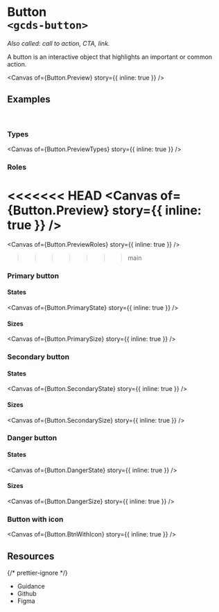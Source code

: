 
<Meta of={Button} name="Overview" />

# Button<br/>`<gcds-button>`

_Also called: call to action, CTA, link._

A button is an interactive object that highlights an important or common action.

<Canvas of={Button.Preview} story={{ inline: true }} />

## Examples

<br />

### Types

<Canvas of={Button.PreviewTypes} story={{ inline: true }} />

### Roles

<<<<<<< HEAD
<Canvas of={Button.Preview} story={{ inline: true }} />
=======
<Canvas of={Button.PreviewRoles} story={{ inline: true }} />
>>>>>>> main

### Primary button

#### States

<Canvas of={Button.PrimaryState} story={{ inline: true }} />

#### Sizes

<Canvas of={Button.PrimarySize} story={{ inline: true }} />

### Secondary button

#### States

<Canvas of={Button.SecondaryState} story={{ inline: true }} />

#### Sizes

<Canvas of={Button.SecondarySize} story={{ inline: true }} />

### Danger button

#### States

<Canvas of={Button.DangerState} story={{ inline: true }} />

#### Sizes

<Canvas of={Button.DangerSize} story={{ inline: true }} />

### Button with icon

<Canvas of={Button.BtnWithIcon} story={{ inline: true }} />

## Resources

{/* prettier-ignore */}
<ul className="resources-list">
  <li>
    <gcds-link size="regular" href="https://design-system.alpha.canada.ca/en/components/button/" target="_blank">Guidance</gcds-link>
  </li>
  <li>
    <gcds-link size="regular" href="https://github.com/cds-snc/gcds-components/tree/main/packages/web/src/components/gcds-button" target="_blank">Github</gcds-link>
  </li>
  <li>
    <gcds-link size="regular" href="https://www.figma.com/file/mh2maMG2NBtk41k1O1UGHV/Canadian-Digital-Service%E2%80%A8---GC-Design-System?node-id=817-4607&t=CvcydrJWvNLwlAvY-0" target="_blank">Figma</gcds-link>
  </li>
</ul>
